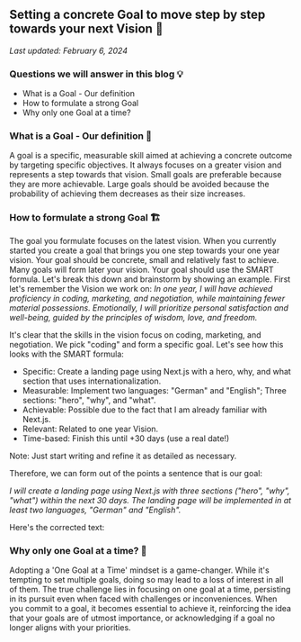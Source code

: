 ## Setting a concrete Goal to move step by step towards your next Vision 🥅

_Last updated: February 6, 2024_

### Questions we will answer in this blog 💡

- What is a Goal - Our definition
- How to formulate a strong Goal
- Why only one Goal at a time?

### What is a Goal - Our definition 🐐

A goal is a specific, measurable skill aimed at achieving a concrete outcome by targeting specific objectives.
It always focuses on a greater vision and represents a step towards that vision.
Small goals are preferable because they are more achievable.
Large goals should be avoided because the probability of achieving them decreases as their size increases.

### How to formulate a strong Goal 🏗️

The goal you formulate focuses on the latest vision.
When you currently started you create a goal that brings you one step towards your one year vision.
Your goal should be concrete, small and relatively fast to achieve.
Many goals will form later your vision. Your goal should use the SMART formula.
Let's break this down and brainstorm by showing an example.
First let's remember the Vision we work on:
_In one year, I will have achieved proficiency in coding, marketing, and negotiation, while maintaining fewer material possessions.
Emotionally, I will prioritize personal satisfaction and well-being, guided by the principles of wisdom, love, and freedom._

It's clear that the skills in the vision focus on coding, marketing, and negotiation. We pick "coding" and form a specific goal.
Let's see how this looks with the SMART formula:

- Specific: Create a landing page using Next.js with a hero, why, and what section that uses internationalization.
- Measurable: Implement two languages: "German" and "English"; Three sections: "hero", "why", and "what".
- Achievable: Possible due to the fact that I am already familiar with Next.js.
- Relevant: Related to one year Vision.
- Time-based: Finish this until +30 days (use a real date!)

Note: Just start writing and refine it as detailed as necessary.

Therefore, we can form out of the points a sentence that is our goal:

_I will create a landing page using Next.js with three sections ("hero", "why", "what") within the next 30 days. The landing page will be implemented in at least two languages, "German" and "English"._

Here's the corrected text:

### Why only one Goal at a time? 🏅

Adopting a 'One Goal at a Time' mindset is a game-changer.
While it's tempting to set multiple goals, doing so may lead to a loss of interest in all of them.
The true challenge lies in focusing on one goal at a time, persisting in its pursuit even when faced with challenges or inconveniences.
When you commit to a goal, it becomes essential to achieve it, reinforcing the idea that your goals are of utmost importance, or acknowledging if a goal no longer aligns with your priorities.
